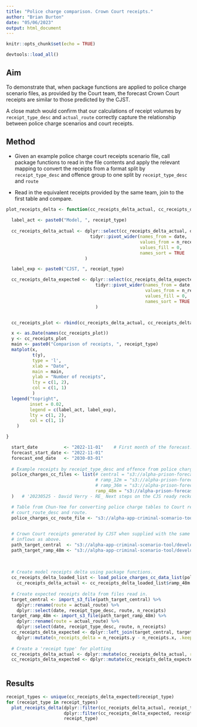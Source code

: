```yaml
---
title: "Police charge comparison. Crown Court receipts."
author: "Brian Burton"
date: "05/06/2023"
output: html_document
---
```


```r
knitr::opts_chunk$set(echo = TRUE)

devtools::load_all()
```

## Aim

To demonstrate that, when package functions are applied to police charge
scenario files, as provided by the Court team, the forecast Crown Court receipts
are similar to those predicted by the CJST.

A close match would confirm that our calculations of receipt volumes by
`receipt_type_desc` and `actual_route` correctly capture the relationship
between police charge scenarios and court receipts.


## Method

* Given an example police charge court receipts scenario file, call package
  functions to read in the file contents and apply the
  relevant mapping to convert the receipts from a format split by
  `receipt_type_desc` and offence group to one split by `receipt_type_desc` and
  `route`
  
* Read in the equivalent receipts provided by the same team, join to the first
  table and compare.
  

```r

plot_receipts_delta <- function(cc_receipts_delta_actual, cc_receipts_delta_expected, receipt_type) {
  
  label_act <- paste0("Model, ", receipt_type)
  
  cc_receipts_delta_actual <- dplyr::select(cc_receipts_delta_actual, date, n_receipts_delta) %>%
                                tidyr::pivot_wider(names_from = date,
                                                   values_from = n_receipts_delta,
                                                   values_fill = 0,
                                                   names_sort = TRUE
                              )

  label_exp <- paste0("CJST, ", receipt_type)

  cc_receipts_delta_expected <- dplyr::select(cc_receipts_delta_expected, date, n_receipts_delta) %>%
                                  tidyr::pivot_wider(names_from = date,
                                                     values_from = n_receipts_delta,
                                                     values_fill = 0,
                                                     names_sort = TRUE
                                  )


  cc_receipts_plot <- rbind(cc_receipts_delta_actual, cc_receipts_delta_expected)

  x <- as.Date(names(cc_receipts_plot))
  y <- cc_receipts_plot
  main <- paste0("Comparison of receipts, ", receipt_type)
  matplot(x,
          t(y),
          type = 'l',
          xlab = "Date",
          main = main,
          ylab = "Number of receipts",
          lty = c(1, 2),
          col = c(1, 1)
          )
  legend("topright",
         inset = 0.02,
         legend = c(label_act, label_exp),
         lty = c(1, 2),
         col = c(1, 1)
    )

}

```

```r

  start_date          <- "2022-11-01"    # First month of the forecast. Used for verifying inputs.
  forecast_start_date <- "2022-11-01"
  forecast_end_date   <- "2030-03-01"
  
  # Example receipts by receipt_type_desc and offence from police charge scenarios.
  police_charges_cc_files <- list(# central = "s3://alpha-prison-forecasting-data/flowcast/data/police-demand-scenarios/April23_mid_pandemic_real_for_ready_reckoner.csv", # Records the total number of Crown Court receipts used as a baseline in the April 2023 projections. Includes background values from various sources, and an increase in charge numbers over a 24-month period.
                                  # ramp_12m = "s3://alpha-prison-forecasting-data/flowcast/data/police-demand-scenarios/April23_mid_pandemic_real_12m_ramp_for_ready_reckoner.csv", # Records how Crown Court receipts would change if police charge numbers were increased over a 12-month period instead of over a 24-month period. Records differences relative to the values in April23_mid_pandemic_real_for_ready_reckoner.csv.
                                  # ramp_36m = "s3://alpha-prison-forecasting-data/flowcast/data/police-demand-scenarios/April23_mid_pandemic_real_36m_ramp_for_ready_reckoner.csv", # Records how Crown Court receipts would change if police charge numbers were increased over a 36-month period instead of over a 24-month period. Records differences relative to the values in April23_mid_pandemic_real_for_ready_reckoner.csv.
                                  ramp_48m = "s3://alpha-prison-forecasting-data/flowcast/data/police-demand-scenarios/April23_mid_pandemic_real_48m_ramp_for_ready_reckoner.csv" # Records how Crown Court receipts would change if police charge numbers were increased over a 48-month period instead of over a 24-month period. Records differences relative to the values in April23_mid_pandemic_real_for_ready_reckoner.csv.
  )   # '20230525 - David Verry - RE_ Next steps on the CJS ready reckoner.eml'

  # Table from Chun-Yee for converting police charge tables to Court receipts by
  # court_route_desc and route.
  police_charges_cc_route_file <- "s3://alpha-app-criminal-scenario-tool/developmentFolder/Dev_apr23_v1/crown_court_modelling/ccs_snapshot_20230125_jan23version/routes.csv"   # '20230518 - Chun-yee Cheng - cjst pre-covid route distribution.msg'  

    
  # Crown Court receipts generated by CJST when supplied with the same
  # inflows as above.
  path_target_central  <- "s3://alpha-app-criminal-scenario-tool/developmentFolder/Dev_apr23_v1/model_outputs/sensitivity_RR_receipts_check_baseline_230606_1005/crown-output-apr23_s4.csv"   # '20230606 - Chun-yee Cheng - RE_ QA of ready reckoner Crown receipt calculations.msg'
  path_target_ramp_48m <- "s3://alpha-app-criminal-scenario-tool/developmentFolder/Dev_apr23_v1/model_outputs/sensitivity_RR_receipts_check_48m_230606_1005/crown-output-apr23_s4.csv"   # '20230606 - Chun-yee Cheng - RE_ QA of ready reckoner Crown receipt calculations.msg'
 
 
  
  # Create model receipts delta using package functions.
  cc_receipts_delta_loaded_list <- load_police_charges_cc_data_list(police_charges_cc_route_file, police_charges_cc_files, start_date, forecast_start_date, forecast_end_date)
    cc_receipts_delta_actual <- cc_receipts_delta_loaded_list$ramp_48m
    
  # Create expected receipts delta from files read in.
  target_central <- import_s3_file(path_target_central) %>%
    dplyr::rename(route = actual_route) %>%
    dplyr::select(date, receipt_type_desc, route, n_receipts)
  target_ramp_48m <- import_s3_file(path_target_ramp_48m) %>%
    dplyr::rename(route = actual_route) %>%
    dplyr::select(date, receipt_type_desc, route, n_receipts)
  cc_receipts_delta_expected <- dplyr::left_join(target_central, target_ramp_48m, by = c("date", "receipt_type_desc", "route")) %>%
    dplyr::mutate(n_receipts_delta = n_receipts.y - n_receipts.x, .keep = "unused")
  
  # Create a 'receipt type' for plotting
  cc_receipts_delta_actual <- dplyr::mutate(cc_receipts_delta_actual, receipt_type = paste(receipt_type_desc, route, sep = "_"))
  cc_receipts_delta_expected <- dplyr::mutate(cc_receipts_delta_expected, receipt_type = paste(receipt_type_desc, route, sep = "_"))
  

```


## Results

```r

receipt_types <- unique(cc_receipts_delta_expected$receipt_type)
for (receipt_type in receipt_types)
  plot_receipts_delta(dplyr::filter(cc_receipts_delta_actual, receipt_type == !!receipt_type),
                      dplyr::filter(cc_receipts_delta_expected, receipt_type == !!receipt_type),
                      receipt_type)

```




